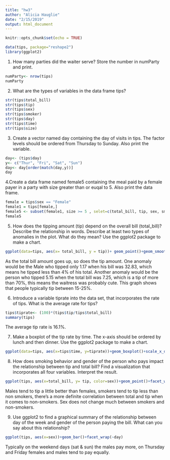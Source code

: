 ```yaml
---
title: "hw3"
author: "Alicia Hauglie"
date: "2/15/2019"
output: html_document
---
```


```r
knitr::opts_chunk$set(echo = TRUE)
```

```r
data(tips, package="reshape2")
library(ggplot2)
```

1. How many parties did the waiter serve? Store the number in numParty and print.

```r
numParty<- nrow(tips)
numParty
```

2. What are the types of variables in the data frame tips?

```r
str(tips$total_bill)
str(tips$tip)
str(tips$sex)
str(tips$smoker)
str(tips$day)
str(tips$time)
str(tips$size)
```

3. Create a vector named day containing the day of visits in tips. The factor levels should be ordered from Thursday to Sunday. Also print the variable.

```r
day<- (tips$day)
y<- c("Thur", "Fri", "Sat", "Sun")
day<- day[order(match(day,y))]
day
```

4.Create a data frame named female5 containing the meal paid by a female payer in a party with size greater than or euqal to 5. Also print the data frame.

```r
female = tips$sex == "Female"
female1 = tips[female,]
female5 <- subset(female1, size >= 5 , selet=c(total_bill, tip, sex, smoker, day, time, size))
female5
```

5. How does the tipping amount (tip) depend on the overall bill (total_bill)? Describe the relationship in words. Describe at least two types of anomalies in the plot. What do they mean? Use the  ggplot2 package to make a chart.
```r
ggplot(data=tips, aes(x= total_bill, y = tip))+ geom_point()+geom_smooth(method="lm", se= FALSE)
```
As the total bill amount goes up, so does the tip amount. One anomaly would be the Male who tipped only 1.17 when his bill was 32.83, which means he tipped less than 4% of his total. Another anomaly would be the person who tipped 5.15 when the total bill was 7.25, which is a tip of more than 70%, this means the waitress was probably cute. This graph shows that people typically tip between 15-25%. 

6. Introduce a variable tiprate into the data set, that incorporates the rate of tips. What is the average rate for tips?
```r
tips$tiprate<- (100)*(tips$tip/tips$total_bill)
summary(tips)
```

The average tip rate is 16.1%. 


7. Make a boxplot of the tip rate by time. The x-axis should be ordered by lunch and then dinner. Use the ggplot2 package to make a chart.
```r
ggplot(data=tips, aes(x=tips$time, y=tiprate))+geom_boxplot()+scale_x_discrete(limits=c("Lunch","Dinner"))+xlab("Time of Day")+ylab("Tip Rate")
```

8. How does smoking behavior and gender of the person who pays impact the relationship between tip and total bill? Find a visualization that incorporates all four variables. Interpret the result.
```r
ggplot(tips, aes(x=total_bill, y= tip, color=sex))+geom_point()+facet_wrap(~smoker)
```

Males tend to tip a little better than females, smokers tend to tip less than non smokers, there's a more definite correlation between total and tip when it comes to non-smokers. Sex does not change much between smokers and non-smokers.


9. Use ggplot2 to find a graphical summary of the relationship between day of the week and gender of the person paying the bill. What can you say about this relationship?
```r
ggplot(tips, aes(x=sex))+geom_bar()+facet_wrap(~day)
```

Typically on the weekend days (sat & sun) the males pay more, on Thursday and Friday females and males tend to pay equally. 